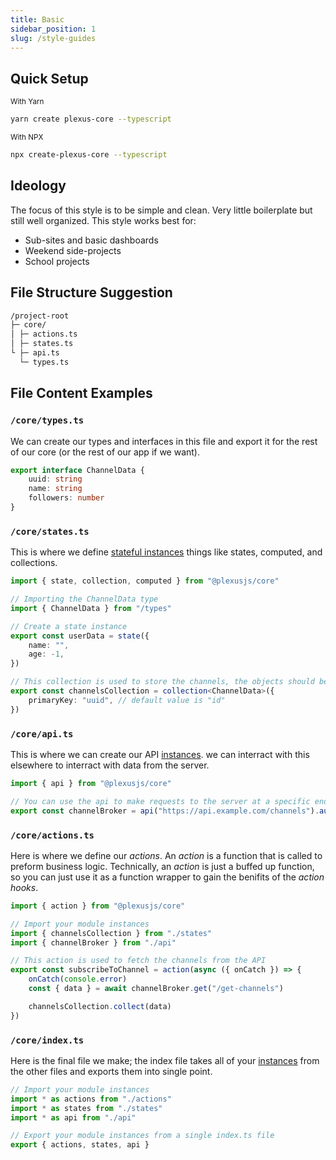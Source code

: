 ```yaml
---
title: Basic
sidebar_position: 1
slug: /style-guides
---
```


## Quick Setup

<small>With Yarn</small>

```bash prefix="$"
yarn create plexus-core --typescript
```

<small>With NPX</small>

```bash
npx create-plexus-core --typescript
```

## Ideology

The focus of this style is to be simple and clean. Very little boilerplate but still well organized. This style works best for:

<ul className="list">
	<li>Sub-sites and basic dashboards</li>
	<li>Weekend side-projects</li>
	<li>School projects</li>
</ul>

## File Structure Suggestion

```sh
/project-root
├─ core/
│ ├─ actions.ts
│ ├─ states.ts
└ ├─ api.ts
  └─ types.ts
```

## File Content Examples

### `/core/types.ts`

We can create our types and interfaces in this file and export it for the rest of our core (or the rest of our app if we want).

```ts title="/core/types.ts"
export interface ChannelData {
	uuid: string
	name: string
	followers: number
}
```

### `/core/states.ts`

This is where we define [stateful instances](/docs/getting-started/concepts#internal-terms) things like states, computed, and collections.

```ts title="/core/states.ts"
import { state, collection, computed } from "@plexusjs/core"

// Importing the ChannelData type
import { ChannelData } from "/types"

// Create a state instance
export const userData = state({
	name: "",
	age: -1,
})

// This collection is used to store the channels, the objects should be of type ChannelData defined above
export const channelsCollection = collection<ChannelData>({
	primaryKey: "uuid", // default value is "id"
})
```

### `/core/api.ts`

This is where we can create our API [instances](/docs/getting-started/concepts#internal-terms). we can interract with this elsewhere to interract with data from the server.

```ts title="/core/api.ts"
import { api } from "@plexusjs/core"

// You can use the api to make requests to the server at a specific endpoint
export const channelBroker = api("https://api.example.com/channels").auth("MyCoolAuthToken", "bearer")
```

### `/core/actions.ts`

Here is where we define our <i>actions</i>. An <i>action</i> is a function that is called to preform business logic. Technically, an <i>action</i> is just a buffed up function, so you can just use it as a function wrapper to gain the benifits of the <i>action hooks</i>.

```ts title="/core/actions.ts"
import { action } from "@plexusjs/core"

// Import your module instances
import { channelsCollection } from "./states"
import { channelBroker } from "./api"

// This action is used to fetch the channels from the API
export const subscribeToChannel = action(async ({ onCatch }) => {
	onCatch(console.error)
	const { data } = await channelBroker.get("/get-channels")

	channelsCollection.collect(data)
})
```

### `/core/index.ts`

Here is the final file we make; the index file takes all of your [instances](/docs/getting-started/concepts#internal-terms) from the other files and exports them into single point.

```ts title="/core/index.ts"
// Import your module instances
import * as actions from "./actions"
import * as states from "./states"
import * as api from "./api"

// Export your module instances from a single index.ts file
export { actions, states, api }
```
